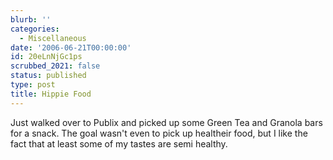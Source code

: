 ```yaml
---
blurb: ''
categories:
  - Miscellaneous
date: '2006-06-21T00:00:00'
id: 20eLnNjGc1ps
scrubbed_2021: false
status: published
type: post
title: Hippie Food
---
```


Just walked over to Publix and picked up some Green Tea and Granola
bars for a snack. The goal wasn't even to pick up healtheir food,
but I like the fact that at least some of my tastes are semi
healthy.
